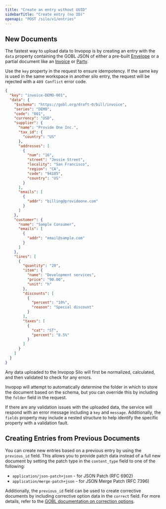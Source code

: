 ```yaml
---
title: "Create an entry without UUID"
sidebarTitle: "Create entry (no ID)"
openapi: "POST /silo/v1/entries"
---
```


## New Documents

The fastest way to upload data to Invopop is by creating an entry with the <code>data</code> property containing the GOBL JSON of either a pre-built [Envelope](https://docs.gobl.org/draft-0/envelope) or a partial document like an [Invoice](https://docs.gobl.org/draft-0/bill/invoice) or [Party](https://docs.gobl.org/draft-0/org/party).

Use the `key` property in the request to ensure idempotency. If the same key is used in the same workspace in another silo entry, the request will be rejected with a `409 Conflict` error code.

```json Invoice Payload Example
{
  "key": "invoice-DEMO-001",
  "data": {
    "$schema": "https://gobl.org/draft-0/bill/invoice",
    "series": "DEMO",
    "code": "001",
    "currency": "USD",
    "supplier": {
      "name": "Provide One Inc.",
      "tax_id": {
        "country": "US"
      },
      "addresses": [
        {
          "num": "16",
          "street": "Jessie Street",
          "locality": "San Francisco",
          "region": "CA",
          "code": "94105",
          "country": "US"
        }
      ],
      "emails": [
        {
          "addr": "billing@provideone.com"
        }
      ]
    },
    "customer": {
      "name": "Sample Consumer",
      "emails": [
        {
          "addr": "email@sample.com"
        }
      ]
    },
    "lines": [
      {
        "quantity": "20",
        "item": {
          "name": "Development services",
          "price": "90.00",
          "unit": "h"
        },
        "discounts": [
          {
            "percent": "10%",
            "reason": "Special discount"
          }
        ],
        "taxes": [
          {
            "cat": "ST",
            "percent": "8.5%"
          }
        ]
      }
    ]
  }
}
```

Any data uploaded to the Invopop Silo will first be normalized, calculated, and then validated to check for any errors.

Invopop will attempt to automatically determine the folder in which to store the document based on the schema, but you can override this by including the <code>folder</code> field in the request.

If there are any validation issues with the uploaded data, the service will respond with an error message including a `key` and `message`. Additionally, the `fields` property may include a nested structure to help identify the specific property with a validation fault.

## Creating Entries from Previous Documents

You can create new entries based on a previous entry by using the <code>previous_id</code> field. This allows you to provide patch data instead of a full new document by setting the patch type in the <code>content_type</code> field to one of the following:

- <code>application/json-patch+json</code> - for JSON Patch (RFC 6902)
- <code>application/merge-patch+json</code> - for JSON Merge Patch (RFC 7396)

Additionally, the <code>previous_id</code> field can be used to create corrective documents by including corrective option data in the <code>correct</code> field. For more details, refer to the <a href="https://docs.gobl.org/draft-0/bill/correction_options">GOBL documentation on correction options</a>.
